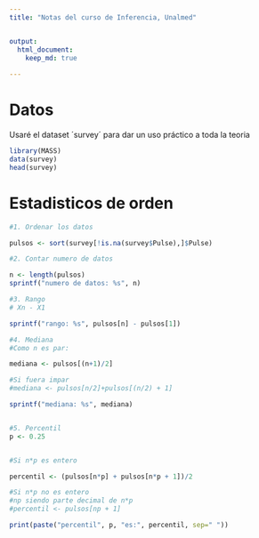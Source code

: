 ```yaml
---
title: "Notas del curso de Inferencia, Unalmed"


output: 
  html_document:
    keep_md: true
    
---
```


# Datos
Usaré el dataset ´survey´ para dar un uso práctico a toda la teoria 
```r
library(MASS)
data(survey)
head(survey)
```


# Estadisticos de orden

```r
#1. Ordenar los datos

pulsos <- sort(survey[!is.na(survey$Pulse),]$Pulse)

#2. Contar numero de datos

n <- length(pulsos)
sprintf("numero de datos: %s", n)

#3. Rango
# Xn - X1

sprintf("rango: %s", pulsos[n] - pulsos[1])

#4. Mediana
#Como n es par:

mediana <- pulsos[(n+1)/2]

#Si fuera impar
#mediana <- pulsos[n/2]+pulsos[(n/2) + 1]

sprintf("mediana: %s", mediana)


#5. Percentil
p <- 0.25


#Si n*p es entero

percentil <- (pulsos[n*p] + pulsos[n*p + 1])/2

#Si n*p no es entero
#np siendo parte decimal de n*p
#percentil <- pulsos[np + 1]

print(paste("percentil", p, "es:", percentil, sep=" "))
```

